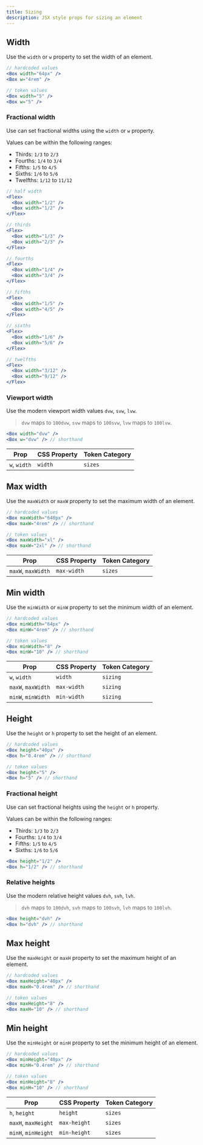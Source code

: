 ```yaml
---
title: Sizing
description: JSX style props for sizing an element
---
```


## Width

Use the `width` or `w` property to set the width of an element.

```jsx
// hardcoded values
<Box width="64px" />
<Box w="4rem" />

// token values
<Box width="5" />
<Box w="5" />
```

### Fractional width

Use can set fractional widths using the `width` or `w` property.

Values can be within the following ranges:

- Thirds: `1/3` to `2/3`
- Fourths: `1/4` to `3/4`
- Fifths: `1/5` to `4/5`
- Sixths: `1/6` to `5/6`
- Twelfths: `1/12` to `11/12`

```jsx
// half width
<Flex>
  <Box width="1/2" />
  <Box width="1/2" />
</Flex>

// thirds
<Flex>
  <Box width="1/3" />
  <Box width="2/3" />
</Flex>

// fourths
<Flex>
  <Box width="1/4" />
  <Box width="3/4" />
</Flex>

// fifths
<Flex>
  <Box width="1/5" />
  <Box width="4/5" />
</Flex>

// sixths
<Flex>
  <Box width="1/6" />
  <Box width="5/6" />
</Flex>

// twelfths
<Flex>
  <Box width="3/12" />
  <Box width="9/12" />
</Flex>
```

### Viewport width

Use the modern viewport width values `dvw`, `svw`, `lvw`.

> `dvw` maps to `100dvw`, `svw` maps to `100svw`, `lvw` maps to `100lvw`.

```jsx
<Box width="dvw" />
<Box w="dvw" /> // shorthand
```

| Prop         | CSS Property | Token Category |
| ------------ | ------------ | -------------- |
| `w`, `width` | `width`      | `sizes`        |

## Max width

Use the `maxWidth` or `maxW` property to set the maximum width of an element.

```jsx
// hardcoded values
<Box maxWidth="640px" />
<Box maxW="4rem" /> // shorthand

// token values
<Box maxWidth="xl" />
<Box maxW="2xl" /> // shorthand
```

| Prop               | CSS Property | Token Category |
| ------------------ | ------------ | -------------- |
| `maxW`, `maxWidth` | `max-width`  | `sizes`        |

## Min width

Use the `minWidth` or `minW` property to set the minimum width of an element.

```jsx
// hardcoded values
<Box minWidth="64px" />
<Box minW="4rem" /> // shorthand

// token values
<Box minWidth="8" />
<Box minW="10" /> // shorthand
```

| Prop               | CSS Property | Token Category |
| ------------------ | ------------ | -------------- |
| `w`, `width`       | `width`      | `sizing`       |
| `maxW`, `maxWidth` | `max-width`  | `sizing`       |
| `minW`, `minWidth` | `min-width`  | `sizing`       |

## Height

Use the `height` or `h` property to set the height of an element.

```jsx
// hardcoded values
<Box height="40px" />
<Box h="0.4rem" /> // shorthand

// token values
<Box height="5" />
<Box h="5" /> // shorthand
```

### Fractional height

Use can set fractional heights using the `height` or `h` property.

Values can be within the following ranges:

- Thirds: `1/3` to `2/3`
- Fourths: `1/4` to `3/4`
- Fifths: `1/5` to `4/5`
- Sixths: `1/6` to `5/6`

```jsx
<Box height="1/2" />
<Box h="1/2" /> // shorthand
```

### Relative heights

Use the modern relative height values `dvh`, `svh`, `lvh`.

> `dvh` maps to `100dvh`, `svh` maps to `100svh`, `lvh` maps to `100lvh`.

```jsx
<Box height="dvh" />
<Box h="dvh" /> // shorthand
```

## Max height

Use the `maxHeight` or `maxH` property to set the maximum height of an element.

```jsx
// hardcoded values
<Box maxHeight="40px" />
<Box maxH="0.4rem" /> // shorthand

// token values
<Box maxHeight="8" />
<Box maxH="10" /> // shorthand
```

## Min height

Use the `minHeight` or `minH` property to set the minimum height of an element.

```jsx
// hardcoded values
<Box minHeight="40px" />
<Box minH="0.4rem" /> // shorthand

// token values
<Box minHeight="8" />
<Box minH="10" /> // shorthand
```

| Prop                | CSS Property | Token Category |
| ------------------- | ------------ | -------------- |
| `h`, `height`       | `height`     | `sizes`        |
| `maxH`, `maxHeight` | `max-height` | `sizes`        |
| `minH`, `minHeight` | `min-height` | `sizes`        |
